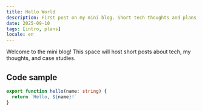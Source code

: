 ```yaml
---
title: Hello World
description: First post on my mini blog. Short tech thoughts and plans.
date: 2025-09-10
tags: [intro, plans]
locale: en
---
```


Welcome to the mini blog! This space will host short posts about tech, my thoughts, and case studies.

## Code sample

```ts
export function hello(name: string) {
  return `Hello, ${name}!`
}
```



